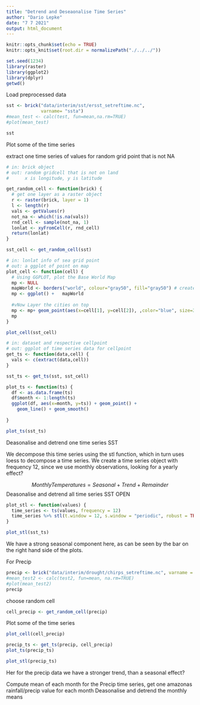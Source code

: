 ```yaml
---
title: "Detrend and Deseaonalise Time Series"
author: "Dario Lepke"
date: "7 7 2021"
output: html_document
---
```


```r
knitr::opts_chunk$set(echo = TRUE)
knitr::opts_knit$set(root.dir = normalizePath("./../../"))
```
```r
set.seed(1234)
library(raster)
library(ggplot2)
library(dplyr)
getwd()
```
Load preprocessed data

```r
sst <- brick("data/interim/sst/ersst_setreftime.nc",
             varname= "ssta")
#mean_test <- calc(test, fun=mean,na.rm=TRUE)
#plot(mean_test)

sst
```

Plot some of the time series

extract one time series of values for random grid point that is not NA

```r
# in: brick object
# out: random gridcell that is not on land
#      x is longitude, y is latitude

get_random_cell <- function(brick) {
  # get one layer as a raster object
  r <- raster(brick, layer = 1)
  l <- length(r)
  vals <- getValues(r)
  not_na <- which(!is.na(vals))
  rnd_cell <- sample(not_na, 1)
  lonlat <- xyFromCell(r, rnd_cell)
  return(lonlat)
}

sst_cell <- get_random_cell(sst)


```


```r
# in: lonlat info of sea grid point
# out: a ggplot of point on map
plot_cell <- function(cell) {
  # Using GGPLOT, plot the Base World Map
  mp <- NULL
  mapWorld <- borders("world", colour="gray50", fill="gray50") # create a layer of borders
  mp <- ggplot() +   mapWorld
  
  #vNow Layer the cities on top
  mp <- mp+ geom_point(aes(x=cell[1], y=cell[2]), ,color="blue", size=3)
  mp
}

plot_cell(sst_cell)

```

```r
# in: dataset and respective cellpoint
# out: ggplot of time series data for cellpoint
get_ts <- function(data,cell) {
  vals <- c(extract(data,cell))
}

sst_ts <- get_ts(sst, sst_cell)

plot_ts <- function(ts) {
  df <- as.data.frame(ts)
  df$month <- 1:length(ts)
  ggplot(df, aes(x=month, y=ts)) + geom_point() +
    geom_line() + geom_smooth()
  
}

plot_ts(sst_ts)
```
Deasonalise and detrend one time series SST

We decompose this time series using the stl function,
which in turn uses loess to decompose a time series.
We create a time series object with frequency 12, since
we use monthly observations, looking for a yearly effect?

$$Monthly Temperatures = Seasonal + Trend + Remainder$$
Deasonalise and detrend all time series SST
OPEN

```r
plot_stl <- function(values) {
  time_series <- ts(values, frequency = 12)
  time_series %>% stl(t.window = 12, s.window = "periodic", robust = TRUE) %>% forecast::autoplot()
}

plot_stl(sst_ts)
```

We have a strong seasonal component here, as can be seen by the bar on the right hand side of the plots.


For Precip
```r
precip <- brick("data/interim/drought/chirps_setreftime.nc", varname = "precip")
#mean_test2 <- calc(test2, fun=mean, na.rm=TRUE)
#plot(mean_test2)
precip
```

choose random cell
```r
cell_precip <- get_random_cell(precip)
```

Plot some of the time series
```r
plot_cell(cell_precip)
```

```r
precip_ts <- get_ts(precip, cell_precip)
plot_ts(precip_ts)
```
```r
plot_stl(precip_ts)
```
Her for the precip data we have a stronger trend, than a seasonal effect?


Compute mean of each month for the Precip time series,
get one amazonas rainfall/precip value for each month
Deasonalise and detrend the monthly means

